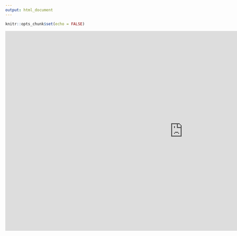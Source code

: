 ```yaml
---
output: html_document
---
```


```r
knitr::opts_chunk$set(echo = FALSE)
```

<iframe width="1120" height="630" src="https://poliong.shinyapps.io/App4/" frameborder="0" allowfullscreen></iframe>